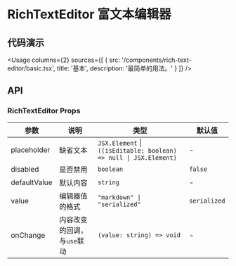 
# RichTextEditor 富文本编辑器

## 代码演示

<Usage
  columns={2}
  sources={[
    {
      src: '/components/rich-text-editor/basic.tsx',
      title: '基本',
      description: '最简单的用法。'
    }
  ]}
/>

## API

### RichTextEditor Props

| 参数         | 说明                        | 类型                                                              | 默认值       |
| ------------ | --------------------------- | ----------------------------------------------------------------- | ------------ |
| placeholder  | 缺省文本                    | `JSX.Element` \| `((isEditable: boolean) => null \| JSX.Element)` | -            |
| disabled     | 是否禁用                    | `boolean`                                                         | `false`      |
| defaultValue | 默认内容                    | `string`                                                          | -            |
| value        | 编辑器值的格式              | `"markdown" \| "serialized"`                                      | `serialized` |
| onChange     | 内容改变的回调，与`use`联动 | `(value: string) => void`                                         | -            |
